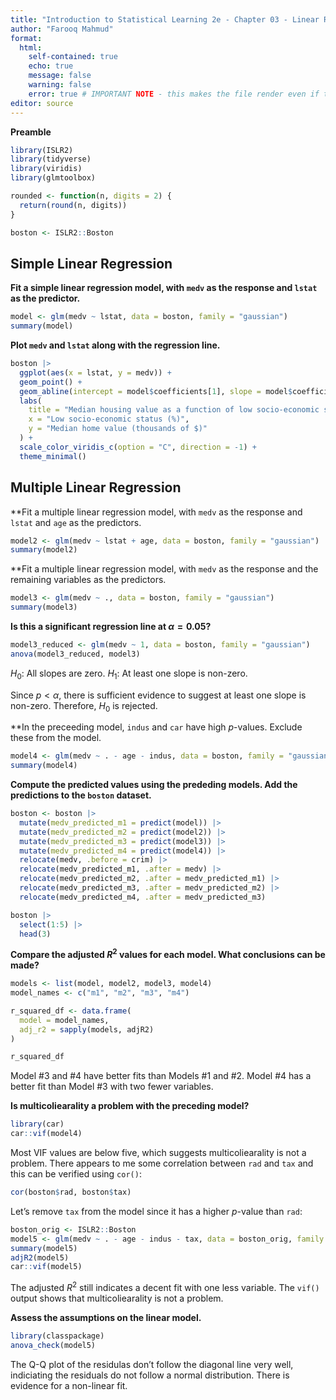 ```yaml
---
title: "Introduction to Statistical Learning 2e - Chapter 03 - Linear Regression"
author: "Farooq Mahmud"
format: 
  html:
    self-contained: true
    echo: true
    message: false
    warning: false
    error: true # IMPORTANT NOTE - this makes the file render even if there is an error. it is imperative that you check your .html document *before submission* to make sure that it has all results in it.
editor: source
---
```


**Preamble**
```r
library(ISLR2)
library(tidyverse)
library(viridis)
library(glmtoolbox)

rounded <- function(n, digits = 2) {
  return(round(n, digits))
}

boston <- ISLR2::Boston
```

## Simple Linear Regression

**Fit a simple linear regression model, with `medv` as the response and `lstat` as the predictor.**
```r
model <- glm(medv ~ lstat, data = boston, family = "gaussian")
summary(model)
```

**Plot `medv` and `lstat` along with the regression line.**
```r
boston |>
  ggplot(aes(x = lstat, y = medv)) +
  geom_point() +
  geom_abline(intercept = model$coefficients[1], slope = model$coefficients[2], color = "#D64550", linewidth = 1.2) +
  labs(
    title = "Median housing value as a function of low socio-economic status",
    x = "Low socio-economic status (%)",
    y = "Median home value (thousands of $)"
  ) +
  scale_color_viridis_c(option = "C", direction = -1) +
  theme_minimal()
```

## Multiple Linear Regression

**Fit a multiple linear regression model, with `medv` as the response and `lstat` and `age` as the predictors.
```r
model2 <- glm(medv ~ lstat + age, data = boston, family = "gaussian")
summary(model2)
```

**Fit a multiple linear regression model, with `medv` as the response and the remaining variables as the predictors.
```r
model3 <- glm(medv ~ ., data = boston, family = "gaussian")
summary(model3)
```

**Is this a significant regression line at $\alpha=0.05$?**
```r
model3_reduced <- glm(medv ~ 1, data = boston, family = "gaussian")
anova(model3_reduced, model3)
```
$H_0$: All slopes are zero.
$H_1$: At least one slope is non-zero.

Since $p<\alpha$, there is sufficient evidence to suggest at least one slope is non-zero. Therefore, $H_0$ is rejected.

**In the preceeding model, `indus` and `car` have high $p$-values. Exclude these from the model.
```r
model4 <- glm(medv ~ . - age - indus, data = boston, family = "gaussian")
summary(model4)
```

**Compute the predicted values using the prededing models. Add the predictions to the `boston` dataset.**
```r
boston <- boston |>
  mutate(medv_predicted_m1 = predict(model)) |>
  mutate(medv_predicted_m2 = predict(model2)) |>
  mutate(medv_predicted_m3 = predict(model3)) |>
  mutate(medv_predicted_m4 = predict(model4)) |>
  relocate(medv, .before = crim) |>
  relocate(medv_predicted_m1, .after = medv) |>
  relocate(medv_predicted_m2, .after = medv_predicted_m1) |>
  relocate(medv_predicted_m3, .after = medv_predicted_m2) |>
  relocate(medv_predicted_m4, .after = medv_predicted_m3)

boston |>
  select(1:5) |>
  head(3)
```

**Compare the adjusted $R^2$ values for each model. What conclusions can be made?**
```r
models <- list(model, model2, model3, model4)
model_names <- c("m1", "m2", "m3", "m4")

r_squared_df <- data.frame(
  model = model_names,
  adj_r2 = sapply(models, adjR2)
)

r_squared_df
```
Model #3 and #4 have better fits than Models #1 and #2. Model #4 has a better fit than Model #3 with two fewer variables.

**Is multicoliearality a problem with the preceding model?**
```r
library(car)
car::vif(model4)
```
Most VIF values are below five, which suggests multicoliearality is not a problem. There appears to me some correlation between `rad` and `tax` and this can be verified using `cor()`:
```r
cor(boston$rad, boston$tax)
```
Let's remove `tax` from the model since it has a higher $p$-value than `rad`:
```r
boston_orig <- ISLR2::Boston
model5 <- glm(medv ~ . - age - indus - tax, data = boston_orig, family = "gaussian")
summary(model5)
adjR2(model5)
car::vif(model5)
```
The adjusted $R^2$ still indicates a decent fit with one less variable. The `vif()` output shows that multicoliearality is not a problem.

**Assess the assumptions on the linear model.**
```r
library(classpackage)
anova_check(model5)
```
The Q-Q plot of the residulas don't follow the diagonal line very well, indiciating the residuals do not follow a normal distribution. There is evidence for a non-linear fit.
